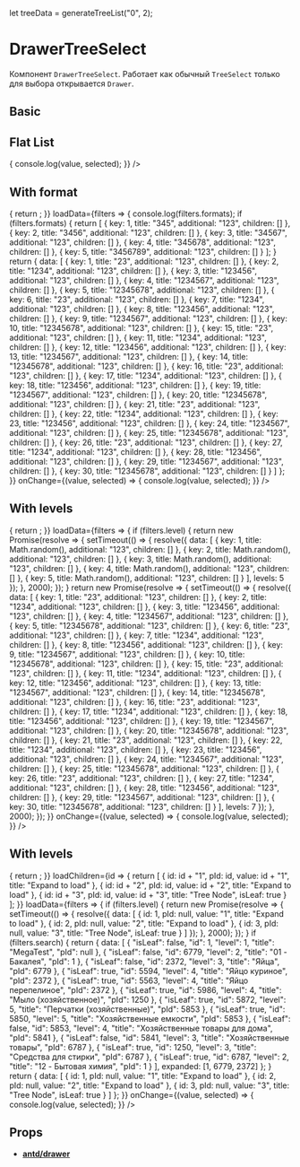 let treeData = generateTreeList("0", 2);

<Meta title="Components/Select/DrawerTreeSelect" component={DrawerTreeSelect} />

# DrawerTreeSelect

Компонент `DrawerTreeSelect`. Работает как обычный `TreeSelect` только для
выбора открывается `Drawer`.

## Basic

<Preview>
  <Story name="Basic">
    <DrawerTreeSelect
      placeholder="Select tree"
      showSearch
      multiple
      allowClear
      treeCheckable={true}
      showCheckAll={true}
      treeData={treeData}
    />
  </Story>
</Preview>

## Flat List

<Preview>
  <Story name="Flat list">
    <DrawerTreeSelect
      placeholder="Select tree"
      showSearch
      allowClear
      treeCheckable={true}
      isFlatList={true}
      treeNodeFilterProp="title"
      value=""
      treeData={[
        { key: 1, title: "23", additional: "123", children: [] },
        { key: 2, title: "1234", additional: "123", children: [] },
        { key: 3, title: "123456", additional: "123", children: [] },
        { key: 4, title: "1234567", additional: "123", children: [] },
        { key: 5, title: "12345678", additional: "123", children: [] },
        { key: 6, title: "23", additional: "123", children: [] },
        { key: 7, title: "1234", additional: "123", children: [] },
        { key: 8, title: "123456", additional: "123", children: [] },
        { key: 9, title: "1234567", additional: "123", children: [] },
        { key: 10, title: "12345678", additional: "123", children: [] },
        { key: 15, title: "23", additional: "123", children: [] },
        { key: 11, title: "1234", additional: "123", children: [] },
        { key: 12, title: "123456", additional: "123", children: [] },
        { key: 13, title: "1234567", additional: "123", children: [] },
        { key: 14, title: "12345678", additional: "123", children: [] },
        { key: 16, title: "23", additional: "123", children: [] },
        { key: 17, title: "1234", additional: "123", children: [] },
        { key: 18, title: "123456", additional: "123", children: [] },
        { key: 19, title: "1234567", additional: "123", children: [] },
        { key: 20, title: "12345678", additional: "123", children: [] },
        { key: 21, title: "23", additional: "123", children: [] },
        { key: 22, title: "1234", additional: "123", children: [] },
        { key: 23, title: "123456", additional: "123", children: [] },
        { key: 24, title: "1234567", additional: "123", children: [] },
        { key: 25, title: "12345678", additional: "123", children: [] },
        { key: 26, title: "23", additional: "123", children: [] },
        { key: 27, title: "1234", additional: "123", children: [] },
        { key: 28, title: "123456", additional: "123", children: [] },
        { key: 29, title: "1234567", additional: "123", children: [] },
        { key: 30, title: "12345678", additional: "123", children: [] }
      ]}
      onChange={(value, selected) => {
        console.log(value, selected);
      }}
    />
  </Story>
</Preview>

## With format

<Preview>
  <Story name="With format">
    <DrawerTreeSelect
      placeholder="Select tree"
      showSearch
      allowClear
      treeCheckable={true}
      treeNodeFilterProp="title"
      value=""
      formatRender={({ onChange }) => {
        return <Helper onChange={onChange} />;
      }}
      loadData={filters => {
        console.log(filters.formats);
        if (filters.formats) {
          return [
            { key: 1, title: "345", additional: "123", children: [] },
            { key: 2, title: "3456", additional: "123", children: [] },
            { key: 3, title: "34567", additional: "123", children: [] },
            { key: 4, title: "345678", additional: "123", children: [] },
            { key: 5, title: "3456789", additional: "123", children: [] }
          ];
        }
        return {
          data: [
            { key: 1, title: "23", additional: "123", children: [] },
            { key: 2, title: "1234", additional: "123", children: [] },
            { key: 3, title: "123456", additional: "123", children: [] },
            { key: 4, title: "1234567", additional: "123", children: [] },
            { key: 5, title: "12345678", additional: "123", children: [] },
            { key: 6, title: "23", additional: "123", children: [] },
            { key: 7, title: "1234", additional: "123", children: [] },
            { key: 8, title: "123456", additional: "123", children: [] },
            { key: 9, title: "1234567", additional: "123", children: [] },
            { key: 10, title: "12345678", additional: "123", children: [] },
            { key: 15, title: "23", additional: "123", children: [] },
            { key: 11, title: "1234", additional: "123", children: [] },
            { key: 12, title: "123456", additional: "123", children: [] },
            { key: 13, title: "1234567", additional: "123", children: [] },
            { key: 14, title: "12345678", additional: "123", children: [] },
            { key: 16, title: "23", additional: "123", children: [] },
            { key: 17, title: "1234", additional: "123", children: [] },
            { key: 18, title: "123456", additional: "123", children: [] },
            { key: 19, title: "1234567", additional: "123", children: [] },
            { key: 20, title: "12345678", additional: "123", children: [] },
            { key: 21, title: "23", additional: "123", children: [] },
            { key: 22, title: "1234", additional: "123", children: [] },
            { key: 23, title: "123456", additional: "123", children: [] },
            { key: 24, title: "1234567", additional: "123", children: [] },
            { key: 25, title: "12345678", additional: "123", children: [] },
            { key: 26, title: "23", additional: "123", children: [] },
            { key: 27, title: "1234", additional: "123", children: [] },
            { key: 28, title: "123456", additional: "123", children: [] },
            { key: 29, title: "1234567", additional: "123", children: [] },
            { key: 30, title: "12345678", additional: "123", children: [] }
          ]
        };
      }}
      onChange={(value, selected) => {
        console.log(value, selected);
      }}
    />
  </Story>
</Preview>

## With levels

<Preview>
  <Story name="With levels">
    <DrawerTreeSelect
      placeholder="Select tree"
      showSearch
      showLevels
      allowClear
      treeCheckable={true}
      treeNodeFilterProp="title"
      value=""
      formatRender={({ onChange }) => {
        return <Helper onChange={onChange} />;
      }}
      loadData={filters => {
        if (filters.level) {
          return new Promise(resolve => {
            setTimeout(() => {
              resolve({
                data: [
                  {
                    key: 1,
                    title: Math.random(),
                    additional: "123",
                    children: []
                  },
                  {
                    key: 2,
                    title: Math.random(),
                    additional: "123",
                    children: []
                  },
                  {
                    key: 3,
                    title: Math.random(),
                    additional: "123",
                    children: []
                  },
                  {
                    key: 4,
                    title: Math.random(),
                    additional: "123",
                    children: []
                  },
                  {
                    key: 5,
                    title: Math.random(),
                    additional: "123",
                    children: []
                  }
                ],
                levels: 5
              });
            }, 2000);
          });
        }
        return new Promise(resolve => {
          setTimeout(() => {
            resolve({
              data: [
                { key: 1, title: "23", additional: "123", children: [] },
                { key: 2, title: "1234", additional: "123", children: [] },
                { key: 3, title: "123456", additional: "123", children: [] },
                { key: 4, title: "1234567", additional: "123", children: [] },
                { key: 5, title: "12345678", additional: "123", children: [] },
                { key: 6, title: "23", additional: "123", children: [] },
                { key: 7, title: "1234", additional: "123", children: [] },
                { key: 8, title: "123456", additional: "123", children: [] },
                { key: 9, title: "1234567", additional: "123", children: [] },
                { key: 10, title: "12345678", additional: "123", children: [] },
                { key: 15, title: "23", additional: "123", children: [] },
                { key: 11, title: "1234", additional: "123", children: [] },
                { key: 12, title: "123456", additional: "123", children: [] },
                { key: 13, title: "1234567", additional: "123", children: [] },
                { key: 14, title: "12345678", additional: "123", children: [] },
                { key: 16, title: "23", additional: "123", children: [] },
                { key: 17, title: "1234", additional: "123", children: [] },
                { key: 18, title: "123456", additional: "123", children: [] },
                { key: 19, title: "1234567", additional: "123", children: [] },
                { key: 20, title: "12345678", additional: "123", children: [] },
                { key: 21, title: "23", additional: "123", children: [] },
                { key: 22, title: "1234", additional: "123", children: [] },
                { key: 23, title: "123456", additional: "123", children: [] },
                { key: 24, title: "1234567", additional: "123", children: [] },
                { key: 25, title: "12345678", additional: "123", children: [] },
                { key: 26, title: "23", additional: "123", children: [] },
                { key: 27, title: "1234", additional: "123", children: [] },
                { key: 28, title: "123456", additional: "123", children: [] },
                { key: 29, title: "1234567", additional: "123", children: [] },
                { key: 30, title: "12345678", additional: "123", children: [] }
              ],
              levels: 7
            });
          }, 2000);
        });
      }}
      onChange={(value, selected) => {
        console.log(value, selected);
      }}
    />
  </Story>
</Preview>

## With levels

<Preview>
  <Story name="Async expand">
    <DrawerTreeSelect
      placeholder="Select tree"
      showSearch
      showLevels
      allowClear
      treeDataSimpleMode
      treeCheckable={true}
      treeNodeFilterProp="title"
      remoteSearch={true}
      value=""
      formatRender={({ onChange }) => {
        return <Helper onChange={onChange} />;
      }}
      loadChildren={id => {
        return [
          { id: id + "1", pId: id, value: id + "1", title: "Expand to load" },
          { id: id + "2", pId: id, value: id + "2", title: "Expand to load" },
          {
            id: id + "3",
            pId: id,
            value: id + "3",
            title: "Tree Node",
            isLeaf: true
          }
        ];
      }}
      loadData={filters => {
        if (filters.level) {
          return new Promise(resolve => {
            setTimeout(() => {
              resolve({
                data: [
                  { id: 1, pId: null, value: "1", title: "Expand to load" },
                  { id: 2, pId: null, value: "2", title: "Expand to load" },
                  {
                    id: 3,
                    pId: null,
                    value: "3",
                    title: "Tree Node",
                    isLeaf: true
                  }
                ]
              });
            }, 2000);
          });
        }
        if (filters.search) {
          return {
            data: [
              {
                "isLeaf": false,
                "id": 1,
                "level": 1,
                "title": "MegaTest",
                "pId": null
              },
              {
                "isLeaf": false,
                "id": 6779,
                "level": 2,
                "title": "01 - Бакалея",
                "pId": 1
              },
              {
                "isLeaf": false,
                "id": 2372,
                "level": 3,
                "title": "Яйца",
                "pId": 6779
              },
              {
                "isLeaf": true,
                "id": 5594,
                "level": 4,
                "title": "Яйцо куриное",
                "pId": 2372
              },
              {
                "isLeaf": true,
                "id": 5563,
                "level": 4,
                "title": "Яйцо перепелиное",
                "pId": 2372
              },
              {
                "isLeaf": true,
                "id": 5986,
                "level": 4,
                "title": "Мыло (хозяйственное)",
                "pId": 1250
              },
              {
                "isLeaf": true,
                "id": 5872,
                "level": 5,
                "title": "Перчатки (хозяйственные)",
                "pId": 5853
              },
              {
                "isLeaf": true,
                "id": 5850,
                "level": 5,
                "title": "Хозяйственные емкости",
                "pId": 5853
              },
              {
                "isLeaf": false,
                "id": 5853,
                "level": 4,
                "title": "Хозяйственные товары для дома",
                "pId": 5841
              },
              {
                "isLeaf": false,
                "id": 5841,
                "level": 3,
                "title": "Хозяйственные товары",
                "pId": 6787
              },
              {
                "isLeaf": true,
                "id": 1250,
                "level": 3,
                "title": "Средства для стирки",
                "pId": 6787
              },
              {
                "isLeaf": true,
                "id": 6787,
                "level": 2,
                "title": "12 - Бытовая химия",
                "pId": 1
              }
            ],
            expanded: [1, 6779, 2372]
          };
        }
        return {
          data: [
            { id: 1, pId: null, value: "1", title: "Expand to load" },
            { id: 2, pId: null, value: "2", title: "Expand to load" },
            { id: 3, pId: null, value: "3", title: "Tree Node", isLeaf: true }
          ]
        };
      }}
      onChange={(value, selected) => {
        console.log(value, selected);
      }}
    />
  </Story>
</Preview>

## Props

- [**antd/drawer**](https://ant.design/components/drawer/#API)

<Props of={DrawerTreeSelect} />

